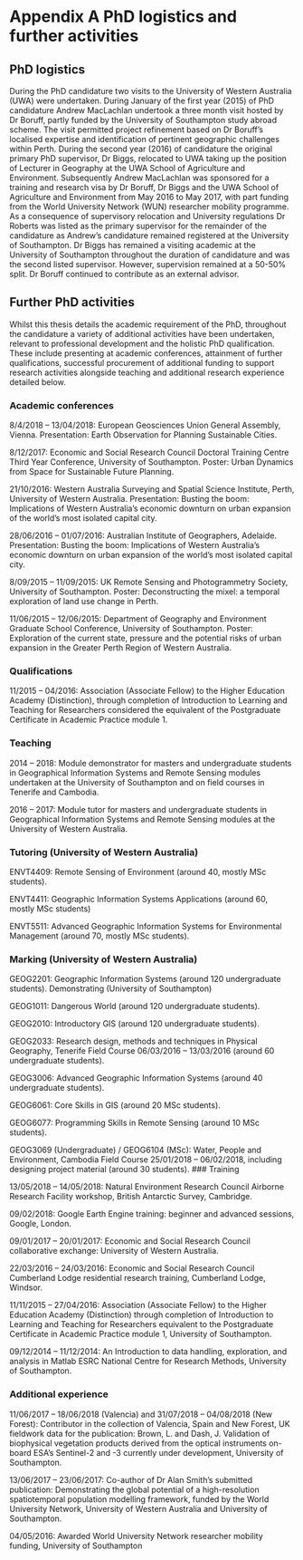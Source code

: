 # Appendix A PhD logistics and further activities 

## PhD logistics 

During the PhD candidature two visits to the University of Western Australia (UWA) were undertaken. During January of the first year (2015) of PhD candidature Andrew MacLachlan undertook a three month visit hosted by Dr Boruff, partly funded by the University of Southampton study abroad scheme. The visit permitted project refinement based on Dr Boruff’s localised expertise and identification of pertinent geographic challenges within Perth. During the second year (2016) of candidature the original primary PhD supervisor, Dr Biggs, relocated to UWA taking up the position of Lecturer in Geography at the UWA School of Agriculture and Environment. Subsequently Andrew MacLachlan was sponsored for a training and research visa by Dr Boruff, Dr Biggs and the UWA School of Agriculture and Environment from May 2016 to May 2017, with part funding from the World University Network (WUN) researcher mobility programme. As a consequence of supervisory relocation and University regulations Dr Roberts was listed as the primary supervisor for the remainder of the candidature as Andrew’s candidature remained registered at the University of Southampton. Dr Biggs has remained a visiting academic at the University of Southampton throughout the duration of candidature and was the second listed supervisor. However, supervision remained at a 50-50% split. Dr Boruff continued to contribute as an external advisor. 

## Further PhD activities 

Whilst this thesis details the academic requirement of the PhD, throughout the candidature a variety of additional activities have been undertaken, relevant to professional development and the holistic PhD qualification. These include presenting at academic conferences, attainment of further qualifications, successful procurement of additional funding to support research activities alongside teaching and additional research experience detailed below. 

### Academic conferences 

8/4/2018 – 13/04/2018: European Geosciences Union General Assembly, Vienna. Presentation:  Earth Observation for Planning Sustainable Cities.       

8/12/2017: Economic and Social Research Council Doctoral Training Centre Third Year Conference, University of Southampton. Poster: Urban Dynamics from Space for Sustainable Future Planning. 

21/10/2016: Western Australia Surveying and Spatial Science Institute, Perth, University of Western Australia. Presentation: Busting the boom: Implications of Western Australia’s economic downturn on urban expansion of the world’s most isolated capital city. 

28/06/2016 – 01/07/2016: Australian Institute of Geographers, Adelaide. Presentation: Busting the boom: Implications of Western Australia’s economic downturn on urban expansion of the world’s most isolated capital city. 

8/09/2015 – 11/09/2015: UK Remote Sensing and Photogrammetry Society, University of Southampton. Poster: Deconstructing the mixel: a temporal exploration of land use change in Perth. 

11/06/2015 – 12/06/2015: Department of Geography and Environment Graduate School Conference, University of Southampton. Poster: Exploration of the current state, pressure and the potential risks of urban expansion in the Greater Perth Region of Western Australia. 

### Qualifications 

11/2015 – 04/2016: Association (Associate Fellow) to the Higher Education Academy (Distinction), through completion of Introduction to Learning and Teaching for Researchers considered the equivalent of the Postgraduate Certificate in Academic Practice module 1. 

### Teaching 

2014 – 2018: Module demonstrator for masters and undergraduate students in Geographical Information Systems and Remote Sensing modules undertaken at the University of Southampton and on field courses in Tenerife and Cambodia.  

2016 – 2017: Module tutor for masters and undergraduate students in Geographical Information Systems and Remote Sensing modules at the University of Western Australia. 

### Tutoring (University of Western Australia) 

ENVT4409: Remote Sensing of Environment (around 40, mostly MSc students). 

ENVT4411: Geographic Information Systems Applications (around 60, mostly MSc students) 

ENVT5511: Advanced Geographic Information Systems for Environmental Management (around 70, mostly MSc students). 

### Marking (University of Western Australia) 

GEOG2201: Geographic Information Systems (around 120 undergraduate students). 
Demonstrating (University of Southampton) 

GEOG1011: Dangerous World (around 120 undergraduate students). 

GEOG2010: Introductory GIS (around 120 undergraduate students). 

GEOG2033: Research design, methods and techniques in Physical Geography, Tenerife Field Course 06/03/2016 – 13/03/2016 (around 60 undergraduate students). 

GEOG3006: Advanced Geographic Information Systems (around 40 undergraduate students). 

GEOG6061: Core Skills in GIS (around 20 MSc students).

GEOG6077: Programming Skills in Remote Sensing (around 10 MSc students). 

GEOG3069 (Undergraduate) / GEOG6104 (MSc): Water, People and Environment, Cambodia Field Course 25/01/2018 – 06/02/2018, including designing project material (around 30 students). 
### Training 

13/05/2018 – 14/05/2018: Natural Environment Research Council Airborne Research Facility workshop, British Antarctic Survey, Cambridge. 

09/02/2018: Google Earth Engine training: beginner and advanced sessions, Google, London.

09/01/2017 – 20/01/2017: Economic and Social Research Council collaborative exchange: University of Western Australia.  

22/03/2016 – 24/03/2016: Economic and Social Research Council Cumberland Lodge residential research training, Cumberland Lodge, Windsor. 

11/11/2015 – 27/04/2016: Association (Associate Fellow) to the Higher Education Academy (Distinction) through completion of Introduction to Learning and Teaching for Researchers equivalent to the Postgraduate Certificate in Academic Practice module 1, University of Southampton. 

09/12/2014 – 11/12/2014: An Introduction to data handling, exploration, and analysis in Matlab ESRC National Centre for Research Methods, University of Southampton. 

### Additional experience 

11/06/2017 – 18/06/2018 (Valencia) and 31/07/2018 – 04/08/2018 (New Forest): Contributor in the collection of Valencia, Spain and New Forest, UK fieldwork data for the publication: Brown, L. and Dash, J. Validation of biophysical vegetation products derived from the optical instruments on-board ESA's Sentinel-2 and -3 currently under development, University of Southampton. 

13/06/2017 – 23/06/2017: Co-author of Dr Alan Smith’s submitted publication: Demonstrating the global potential of a high-resolution spatiotemporal population modelling framework, funded by the World University Network, University of Western Australia and University of Southampton.   

04/05/2016: Awarded World University Network researcher mobility funding, University of Southampton 
 
 

